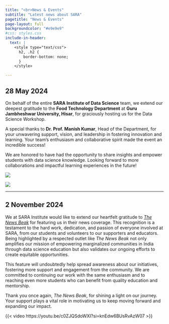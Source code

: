 ```yaml
---
title: "<br>News & Events"
subtitle: "Latest news about SARA"
pagetitle: "News & Events"
page-layout: full
backgroundcolor: "#e9e9e9"
#css: styles.css
include-in-header: 
  text: |
    <style type="text/css">
      h2, .h2 {
        border-bottom: none;
      }
    </style>

---
```


::: {.col}
::: {.card}

## 28 May 2024

On behalf of the entire **SARA Institute of Data Science** team, we extend our deepest gratitude to the **Food Technology Department** at **Guru Jambheshwar University, Hisar**, for graciously hosting us for the Data Science Workshop.  

A special thanks to **Dr. Prof. Manish Kumar**, Head of the Department, for your unwavering support, vision, and leadership in fostering innovation and learning. Your team's enthusiasm and collaborative spirit made the event an incredible success!  

We are honored to have had the opportunity to share insights and empower students with data science knowledge. Looking forward to more collaborations and impactful learning experiences in the future!  

::: {layout-ncol=2}

![](images/gju1.jpg)

![](images/gju2.jpg)

:::

------

## 2 November 2024

We at SARA Institute would like to extend our heartfelt gratitude to [*The News Beak*](https://www.youtube.com/c/thenewsbeak) for featuring us in their news coverage. This recognition is a testament to the hard work, dedication, and passion of everyone involved at SARA, from our students and volunteers to our supporters and educators. Being highlighted by a respected outlet like *The News Beak* not only amplifies our mission of empowering marginalized communities in India through data science education but also validates our ongoing efforts to create equitable opportunities.

This feature will undoubtedly help spread awareness about our initiatives, fostering more support and engagement from the community. We are committed to continuing our work with the same enthusiasm and to reaching even more students who can benefit from quality education and mentorship.

Thank you once again, *The News Beak*, for shining a light on our journey. Your support plays a vital role in motivating us to keep moving forward and expanding our impact.

{{< video https://youtu.be/c0ZJQSdoWXI?si=knEdw6BUsRvAzW07 >}}

:::
:::

<br>
